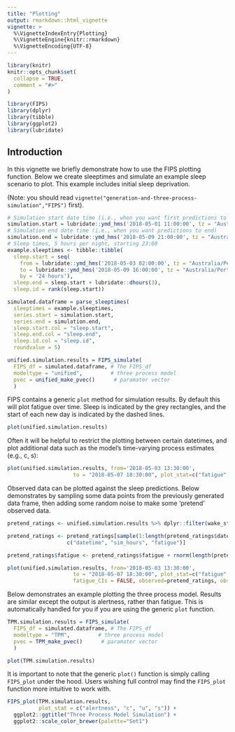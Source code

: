 ```yaml
---
title: "Plotting"
output: rmarkdown::html_vignette
vignette: >
  %\VignetteIndexEntry{Plotting}
  %\VignetteEngine{knitr::rmarkdown}
  %\VignetteEncoding{UTF-8}
---
```


```r
library(knitr)
knitr::opts_chunk$set(
  collapse = TRUE,
  comment = "#>"
)
```

```r
library(FIPS)
library(dplyr)
library(tibble)
library(ggplot2)
library(lubridate)
```

## Introduction

In this vignette we briefly demonstrate how to use the FIPS
plotting function. Below we create sleeptimes and simulate an example 
sleep scenario to plot. This example includes initial sleep deprivation.

(Note: you should read `vignette("generation-and-three-process-simulation","FIPS")` first).

```r
# Simulation start date time (i.e., when you want first predictions to begin)
simulation.start = lubridate::ymd_hms('2018-05-01 11:00:00', tz = "Australia/Perth")
# Simulation end date time (i.e., when you want predictions to end)
simulation.end = lubridate::ymd_hms('2018-05-09 21:00:00', tz = "Australia/Perth")
# Sleep times, 5 hours per night, starting 23:00
example.sleeptimes <- tibble::tibble(
  sleep.start = seq(
    from = lubridate::ymd_hms('2018-05-03 02:00:00', tz = "Australia/Perth"), 
    to = lubridate::ymd_hms('2018-05-09 16:00:00', tz = "Australia/Perth"),
    by = '24 hours'),
  sleep.end = sleep.start + lubridate::dhours(3),
  sleep.id = rank(sleep.start))

simulated.dataframe = parse_sleeptimes(
  sleeptimes = example.sleeptimes,
  series.start = simulation.start,
  series.end = simulation.end,
  sleep.start.col = "sleep.start",
  sleep.end.col = "sleep.end",
  sleep.id.col = "sleep.id",
  roundvalue = 5)

unified.simulation.results = FIPS_simulate(
  FIPS_df = simulated.dataframe, # The FIPS_df
  modeltype = "unified",         # three process model
  pvec = unified_make_pvec()      # paramater vector
  )

```

FIPS contains a generic `plot` method for simulation results. By default this will
plot fatigue over time. Sleep is indicated by the grey rectangles, and the start
of each new day is indicated by the dashed lines.

```r
plot(unified.simulation.results)
```

Often it will be helpful to restrict the plotting between certain datetimes,
and plot additional data such as the model's time-varying process estimates (e.g., c, s):

```r
plot(unified.simulation.results, from='2018-05-03 13:30:00',
                     to = "2018-05-07 18:30:00", plot_stat=c("fatigue", "s", "c", "l"))
```

Observed data can be plotted against the sleep predictions. Below demonstrates
by sampling some data points from the previously generated data frame,
then adding some random noise to make some 'pretend' observed data.


```r

pretend_ratings <- unified.simulation.results %>% dplyr::filter(wake_status) 

pretend_ratings <- pretend_ratings[sample(1:length(pretend_ratings$datetime), 100),
                   c("datetime", "sim_hours", "fatigue")]

pretend_ratings$fatigue <- pretend_ratings$fatigue + rnorm(length(pretend_ratings$fatigue),0,0.7)

plot(unified.simulation.results, from='2018-05-03 13:30:00',
                     to = "2018-05-07 18:30:00", plot_stat=c("fatigue", "s", "c", "l"),
                     fatigue_CIs = FALSE, observed=pretend_ratings, observed_y="fatigue")

```


Below demonstrates an example plotting the three process model. Results are
similar except the output is alertness, rather than fatigue. This is
automatically handled for you if you are using the generic `plot` function.

```r
TPM.simulation.results = FIPS_simulate(
  FIPS_df = simulated.dataframe, # The FIPS_df
  modeltype = "TPM",         # three process model
  pvec = TPM_make_pvec()      # paramater vector
  )

plot(TPM.simulation.results)
```

It is important to note that the generic `plot()` function is simply calling `FIPS_plot`
under the hood. Users wishing full control may find the `FIPS_plot` function more intuitive to work with.

```r
FIPS_plot(TPM.simulation.results, 
          plot_stat = c("alertness", "c", "u", "s")) +
  ggplot2::ggtitle("Three Process Model Simulation") +
  ggplot2::scale_color_brewer(palette="Set1")

```

